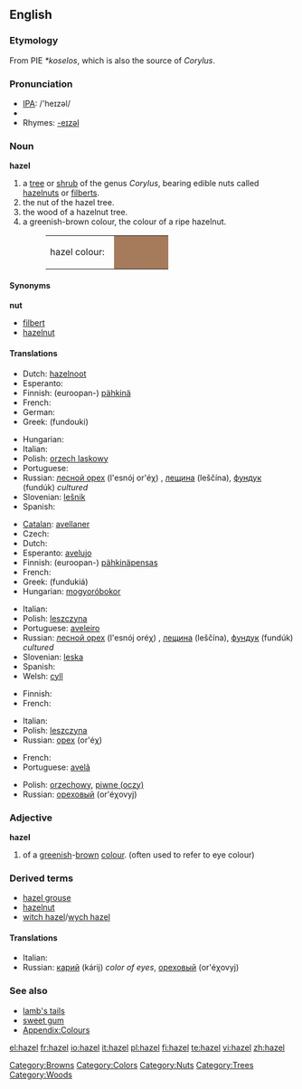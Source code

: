 {{see|Hazel}}
{{wikipedia}}
==English==

===Etymology===
From PIE ''*koselos'', which is also the source of ''Corylus''.

===Pronunciation===
*[[w:IPA|IPA]]: /'heɪzəl/
*{{audio|en-us-hazel.ogg|Audio (US)}}
*Rhymes: [[Rhymes:English:-eɪzəl|-eɪzəl]]

===Noun===
'''hazel'''

# a [[tree]] or [[shrub]] of the genus ''Corylus'', bearing edible nuts called [[hazelnut]]s or [[filbert]]s.
# the nut of the hazel tree.
# the wood of a hazelnut tree.
# a greenish-brown colour, the colour of a ripe hazelnut.
#:<table><tr><td>hazel colour: &nbsp;</td><td bgcolor="#A67B5B" width="80">&nbsp; </td></tr></table>

====Synonyms====
'''nut'''
*[[filbert]]
*[[hazelnut]]

====Translations====
{{trans-top|Nut}}
* Dutch: [[hazelnoot]]
* Esperanto: {{t-|eo|avelo|xs=Esperanto}}
* Finnish: (euroopan-) [[pähkinä]]
* French: {{t+|fr|noisette|f}}
* German: {{t-|de|Haselnuss|f}}
* Greek: {{t|el|φουντούκι|n|sc=Grek}} (fundouki)
{{trans-mid}}
* Hungarian: {{t+|hu|mogyoró}}
* Italian: {{t-|it|nocciola|f}}
* Polish: [[orzech laskowy]] {{m}}
* Portuguese: {{t+|pt|avelã|f}}
* Russian: [[лесной орех]] (l'esnój or'éχ) {{m}}, [[лещина]] (leščína), [[фундук]] (fundúk) {{m}} ''cultured''
* Slovenian: [[lešnik]] {{m}}
* Spanish: {{t+|es|avellana|f}}
{{trans-bottom}}

{{trans-top|Tree / shrub}}
* [[Catalan]]: [[avellaner]]
* Czech: {{t+|cs|líska|f}}
* Dutch: {{t-|nl|hazelaar|m}}
* Esperanto: [[avelujo]]
* Finnish: (euroopan-) [[pähkinä]][[pensas]]
* French: {{t-|fr|noisetier|m}}
* Greek: {{t|el|φουντουκιά|f|sc=Grek}} (fundukiá)
* Hungarian: [[mogyoró]][[bokor]]
{{trans-mid}}
* Italian: {{t+|it|nocciolo|m}}
* Polish: [[leszczyna]] {{f}}
* Portuguese: [[aveleiro]] {{m}}
* Russian: [[лесной орех]] (l'esnój oréχ) {{m}}, [[лещина]] (leščína), [[фундук]] (fundúk) {{m}} ''cultured''
* Slovenian: [[leska]] {{f}}
* Spanish: {{t+|es|avellano|m}}
* Welsh: [[cyll]] {{f}}{{p}}
{{trans-bottom}}

{{trans-top|Wood}}
* Finnish: {{t+|fi|pähkinäpuu}}
* French: {{t-|fr|noisetier|m}}
{{trans-mid}}
* Italian: {{t-|it|legno di nocciolo|m}}
* Polish: [[leszczyna]] {{f}}
* Russian: [[орех]] (or'éχ) {{m}}
{{trans-bottom}}

{{trans-top|Colour}}
* French: {{t+|fr|noisette|f}}
* Portuguese: [[avelã]] {{f}}
{{trans-mid}}
* Polish: [[orzechowy]], [[piwne (oczy)]]
* Russian: [[ореховый]] (or'éχovyj) {{m}}
{{trans-bottom}}

===Adjective===
'''hazel'''

# of a [[greenish]]-[[brown]] [[colour]]. (often used to refer to eye colour)

===Derived terms===
*[[hazel grouse]]
*[[hazelnut]]
*[[witch hazel]]/[[wych hazel]]

====Translations====
{{rfc-level|Translations at L4+ not in L3 POS section}}
{{trans-top|colour}}
* Italian: {{t-|it|nocciola}}
* Russian: [[карий]] (kárij) ''color of eyes'', [[ореховый]] (or'éχovyj)
{{trans-mid}}
{{trans-bottom}}

===See also===
*[[lamb's tails]]
*[[sweet gum]]
*[[Wiktionary_Appendix:Colours|Appendix:Colours]]

[[Category:Browns]]
[[Category:Colors]]
[[Category:Nuts]]
[[Category:Trees]]
[[Category:Woods]]

[[el:hazel]]
[[fr:hazel]]
[[io:hazel]]
[[it:hazel]]
[[pl:hazel]]
[[fi:hazel]]
[[te:hazel]]
[[vi:hazel]]
[[zh:hazel]]